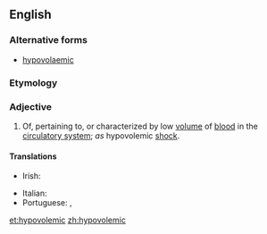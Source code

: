 ==English==

===Alternative forms===
* [[hypovolaemic]]

===Etymology===
{{prefix|hypo|volemic|lang=en}}

===Adjective===
{{en-adj|-}}

# Of, pertaining to, or characterized by low [[volume]] of [[blood]] in the [[circulatory system]]; ''as'' hypovolemic [[shock]].

====Translations====
{{trans-top|of, pertaining to, or characterized by low volume of blood in the circulatory system}}
* Irish: {{t|ga|hipeavoiléimeach}}
{{trans-mid}}
* Italian: {{t|it|ipovolemico}}
* Portuguese: {{t|pt|hipovolémico}} {{qualifier|Portugal}}, {{t|pt|hipovolêmico}} {{qualifier|Brazil}}
{{trans-bottom}}

[[et:hypovolemic]]
[[zh:hypovolemic]]
